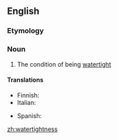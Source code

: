 ==English==

===Etymology===
{{suffix|watertight|ness}}

===Noun===
{{en-noun|-}}

#{{rare}} The condition of being [[watertight]]

====Translations====
{{trans-top}}
* Finnish: {{t-|fi|vesitiiveys}}
* Italian: {{t+|it|impermeabilità|f}}
{{trans-mid}}
* Spanish: {{t-|es|estanquidad|f}}
{{trans-bottom}}

[[zh:watertightness]]